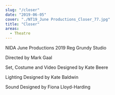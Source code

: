 ---
slug: "/closer"
date: "2019-06-05"
cover: "./NT19_June Productions_Closer_77.jpg"
title: "Closer"
areas:
  - Theatre
---

NIDA June Productions 2019
Reg Grundy Studio

Directed by Mark Gaal

Set, Costume and Video Designed by Kate Beere

Lighting Designed by Kate Baldwin

Sound Designed by Fiona Lloyd-Harding


